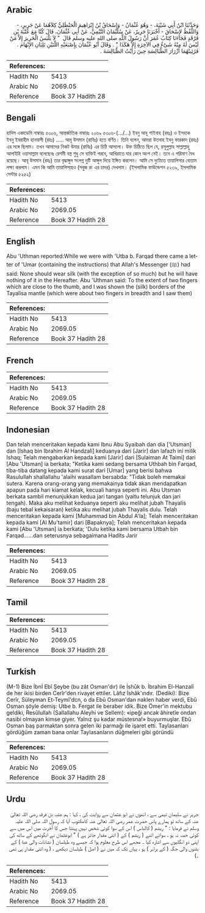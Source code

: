 ## Arabic


<div dir="rtl" lang="ar" style={{fontSize:'larger',backgroundColor:'#f8f9fa',padding:20}}>
وَحَدَّثَنَا ابْنُ أَبِي شَيْبَةَ، - وَهُوَ عُثْمَانُ - وَإِسْحَاقُ بْنُ إِبْرَاهِيمَ الْحَنْظَلِيُّ كِلاَهُمَا عَنْ جَرِيرٍ، - وَاللَّفْظُ لإِسْحَاقَ - أَخْبَرَنَا جَرِيرٌ، عَنْ سُلَيْمَانَ التَّيْمِيِّ، عَنْ أَبِي عُثْمَانَ، قَالَ كُنَّا مَعَ عُتْبَةَ بْنِ فَرْقَدٍ فَجَاءَنَا كِتَابُ عُمَرَ أَنَّ رَسُولَ اللَّهِ صلى الله عليه وسلم قَالَ ‏ "‏ لاَ يَلْبَسُ الْحَرِيرَ إِلاَّ مَنْ لَيْسَ لَهُ مِنْهُ شَىْءٌ فِي الآخِرَةِ إِلاَّ هَكَذَا ‏"‏ ‏.‏ وَقَالَ أَبُو عُثْمَانَ بِإِصْبَعَيْهِ اللَّتَيْنِ تَلِيَانِ الإِبْهَامَ ‏.‏ فَرُئِيتُهُمَا أَزْرَارَ الطَّيَالِسَةِ حِينَ رَأَيْتُ الطَّيَالِسَةَ ‏.‏
</div>
<div style={{backgroundColor:'#f8f9fa',padding:20, marginBottom: 10}}><table> <thead> <tr> <th>References:</th> <th></th> </tr> </thead> <tbody><tr><td>Hadith No</td><td>5413</td></tr><tr><td>Arabic No</td><td>2069.05</td></tr><tr><td>Reference</td><td>Book 37 Hadith 28</td></tr></tbody></table></div>

## Bengali


<div dir="ltr" lang="bn" style={{fontSize:'larger',backgroundColor:'#f8f9fa',padding:20}}>
হাদিস একাডেমি নাম্বারঃ ৫৩০৬, আন্তর্জাতিক নাম্বারঃ ২০৬৯ ৫৩০৬-(…/...) ইবনু আবূ শাইবাহ (রহঃ) ও ইসহাক ইবনু ইবরাহীম হানযালী (রহঃ) ..... আবূ উসমান (রাযিঃ) হতে বর্ণিত। তিনি বলেন, আমরা উতবাহ ইবনু ফারকাদ (রহঃ) এর সঙ্গে ছিলাম। তখন আমাদের নিকট উমার (রাযিঃ) এর চিঠি আসলো। উক্ত চিঠিতে ছিল যে, রসূলুল্লাহ সাল্লাল্লাহু আলাইহি ওয়াসাল্লাম বলেছেনঃ রেশমী বস্ত্র শুধু সে ব্যক্তিই পরবে, আখিরাতে যার কোন অংশ নেই। তবে এ পরিমাণ বৈধ রয়েছে। আবূ উসমান (রহঃ) তার বৃদ্ধাঙ্গুল সংলগ্ন দুটি আঙ্গুল দিয়ে ইঙ্গিত করলেন। আমি সে দুটোতে তায়ালিসার বোতাম লক্ষ্য করলাম। এমন কি আমি তায়ালিসাহও (সবুজ রং এর চাদর) দেখলাম। (ইসলামিক ফাউন্ডেশন ৫২৩৯, ইসলামিক সেন্টার ৫২৫২)
</div>
<div style={{backgroundColor:'#f8f9fa',padding:20, marginBottom: 10}}><table> <thead> <tr> <th>References:</th> <th></th> </tr> </thead> <tbody><tr><td>Hadith No</td><td>5413</td></tr><tr><td>Arabic No</td><td>2069.05</td></tr><tr><td>Reference</td><td>Book 37 Hadith 28</td></tr></tbody></table></div>

## English


<div dir="ltr" lang="en" style={{fontSize:'larger',backgroundColor:'#f8f9fa',padding:20}}>
Abu 'Uthman reported:While we were with 'Utba b. Farqad there came a letter of 'Umar (containing the instructions) that Allah's Messenger (ﷺ) had said: None should wear silk (with the exception of so much) but he will have nothing of it in the Hereafter. Abu 'Uthman said: To the extent of two fingers which are close to the thumb, and I was shown the (silk) borders of the Tayalisa mantle (which were about two fingers in breadth and I saw them)
</div>
<div style={{backgroundColor:'#f8f9fa',padding:20, marginBottom: 10}}><table> <thead> <tr> <th>References:</th> <th></th> </tr> </thead> <tbody><tr><td>Hadith No</td><td>5413</td></tr><tr><td>Arabic No</td><td>2069.05</td></tr><tr><td>Reference</td><td>Book 37 Hadith 28</td></tr></tbody></table></div>

## French


<div dir="ltr" lang="fr" style={{fontSize:'larger',backgroundColor:'#f8f9fa',padding:20}}>

</div>
<div style={{backgroundColor:'#f8f9fa',padding:20, marginBottom: 10}}><table> <thead> <tr> <th>References:</th> <th></th> </tr> </thead> <tbody><tr><td>Hadith No</td><td>5413</td></tr><tr><td>Arabic No</td><td>2069.05</td></tr><tr><td>Reference</td><td>Book 37 Hadith 28</td></tr></tbody></table></div>

## Indonesian


<div dir="ltr" lang="id" style={{fontSize:'larger',backgroundColor:'#f8f9fa',padding:20}}>
Dan telah menceritakan kepada kami Ibnu Abu Syaibah dan dia ['Utsman] dan [Ishaq bin Ibrahim Al Handzali] keduanya dari [Jarir] dan lafazh ini milik Ishaq; Telah mengabarkan kepada kami [Jarir] dari [Sulaiman At Taimi] dari [Abu 'Utsman] ia berkata; "Ketika kami sedang bersama Uthbah bin Farqad, tiba-tiba datang kepada kami surat dari [Umar] yang berisi bahwa Rasulullah shallallahu 'alaihi wasallam bersabda: "Tidak boleh memakai sutera. Karena orang-orang yang memakainya tidak akan mendapatkan apapun pada hari kiamat kelak, kecuali hanya seperti ini. Abu Utsman berkata sambil menunjukkan kedua jari tangan (yaitu telunjuk dan jari tengah). Maka aku melihat keduanya seperti aku melihat jubah Thayalis (baju tebal kekaisaran) ketika aku melihat jubah Thayalis dulu. Telah menceritakan kepada kami [Muhammad bin Abdul A'la]; Telah menceritakan kepada kami [Al Mu'tamir] dari [Bapaknya]; Telah menceritakan kepada kami [Abu 'Utsman] ia berkata; 'Dulu ketika kami bersama Utbah bin Farqad……dan seterusnya sebagaimana Hadits Jarir
</div>
<div style={{backgroundColor:'#f8f9fa',padding:20, marginBottom: 10}}><table> <thead> <tr> <th>References:</th> <th></th> </tr> </thead> <tbody><tr><td>Hadith No</td><td>5413</td></tr><tr><td>Arabic No</td><td>2069.05</td></tr><tr><td>Reference</td><td>Book 37 Hadith 28</td></tr></tbody></table></div>

## Tamil


<div dir="ltr" lang="ta" style={{fontSize:'larger',backgroundColor:'#f8f9fa',padding:20}}>

</div>
<div style={{backgroundColor:'#f8f9fa',padding:20, marginBottom: 10}}><table> <thead> <tr> <th>References:</th> <th></th> </tr> </thead> <tbody><tr><td>Hadith No</td><td>5413</td></tr><tr><td>Arabic No</td><td>2069.05</td></tr><tr><td>Reference</td><td>Book 37 Hadith 28</td></tr></tbody></table></div>

## Turkish


<div dir="ltr" lang="tr" style={{fontSize:'larger',backgroundColor:'#f8f9fa',padding:20}}>
(M-1) Bize İbnİ Ebî Şeybe (bu zât Osman'dır) ile İshûk b. İbrahim El-Hanzalî de her ikisi birden Cerîr'den rivayet ettiler. Lâfız İshâk'ındır. (Dediki): Bize Cerîr, Süleyman Et-Teymî'dcn, o da Ebû Osman'dan naklen haber verdi, Ebû Osman şöyle demiş: Utbe b. Fergat ile beraber idik. Bize Ömer'in mektubu geldiki, Resûlullah (Sallallahu Aleyhi ve Sellem): «ipeği ancak âhiretîe ondan nasibi olmayan kimse giyer. Yalnız şu kadar müstesna!» buyurmuşlar. Ebû Osman baş parmaktan sonra gelen iki parmağı ile işaret etti. Taylasanları gördüğüm zaman bana onlar TayIasanların düğmeleri gibi göründü
</div>
<div style={{backgroundColor:'#f8f9fa',padding:20, marginBottom: 10}}><table> <thead> <tr> <th>References:</th> <th></th> </tr> </thead> <tbody><tr><td>Hadith No</td><td>5413</td></tr><tr><td>Arabic No</td><td>2069.05</td></tr><tr><td>Reference</td><td>Book 37 Hadith 28</td></tr></tbody></table></div>

## Urdu


<div dir="rtl" lang="ur" style={{fontSize:'larger',backgroundColor:'#f8f9fa',padding:20}}>
جریر نے سلیمان تیمی سے ، انھوں نے ابو عثمان سے روایت کی ، کہا : ہم عتبہ بن فرقد رضی اللہ تعالیٰ عنہ کے ساتھ تو ہمارے پاس حضرت عمر رضی اللہ تعالیٰ عنہ کامکتوب آیا کہ رسول اللہ صلی اللہ علیہ وسلم نے فرمایا : " ریشم ( کالباس ) اس کے سوا کوئی شخص نہیں پہنتا جس کا آخرت میں اس میں سے کوئی حصہ نہ ہو ، سوائے اتنے ( ریشم ) کے ( اتنی مقدار جائز ہے ) " ابوعثمان نے انگوٹھے کے ساتھ کی اپنی دو انگلیوں سے اشارہ کیا ۔ مجھے اس طرح معلوم ہوا کہ جیسے وہ طیلسان ( نشانات والی عبا ) کے بٹنوں والی جگہ ( کے برابر ) ہو ، یہاں تک کہ میں نے ( اصل ) طیلسان دیکھے ، ( وہ اتنی مقدار ہی تھی ۔)
</div>
<div style={{backgroundColor:'#f8f9fa',padding:20, marginBottom: 10}}><table> <thead> <tr> <th>References:</th> <th></th> </tr> </thead> <tbody><tr><td>Hadith No</td><td>5413</td></tr><tr><td>Arabic No</td><td>2069.05</td></tr><tr><td>Reference</td><td>Book 37 Hadith 28</td></tr></tbody></table></div>